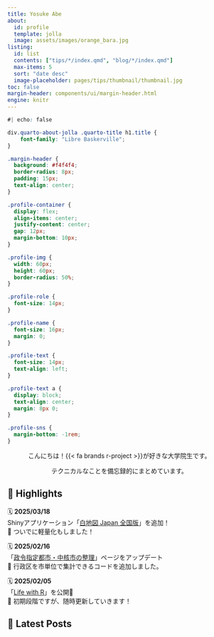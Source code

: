 ```yaml
---
title: Yosuke Abe
about: 
  id: profile
  template: jolla
  image: assets/images/orange_bara.jpg
listing: 
  id: list
  contents: ["tips/*/index.qmd", "blog/*/index.qmd"]
  max-items: 5
  sort: "date desc"
  image-placeholder: pages/tips/thumbnail/thumbnail.jpg
toc: false
margin-header: components/ui/margin-header.html
engine: knitr
---
```


```css
#| echo: false

div.quarto-about-jolla .quarto-title h1.title {
    font-family: "Libre Baskerville";
}

.margin-header {
  background: #f4f4f4;
  border-radius: 8px;
  padding: 15px;
  text-align: center;
}

.profile-container {
  display: flex;
  align-items: center;
  justify-content: center;
  gap: 12px;
  margin-bottom: 10px;
}

.profile-img {
  width: 60px;
  height: 60px;
  border-radius: 50%;
}

.profile-role {
  font-size: 14px;
}

.profile-name {
  font-size: 16px;
  margin: 0;
}

.profile-text {
  font-size: 14px;
  text-align: left;
}

.profile-text a {
  display: block;
  text-align: center;
  margin: 8px 0;
}

.profile-sns {
  margin-bottom: -1rem; 
}

```

:::: {#profile}

::: {style="text-align: center"}
こんにちは！{{< fa brands r-project >}}が好きな大学院生です。

テクニカルなことを備忘録的にまとめています。
:::

::::

## 🌟 Highlights

🗓 **2025/03/18**  
Shinyアプリケーション「[白地図 Japan 全国版](https://yo5uke.shinyapps.io/hakuchizu_japan/)」を追加！  
📌 ついでに軽量化もしました！

🗓 **2025/02/16**  
「[政令指定都市・中核市の整理](pages/tips/240414_benri_seirei/index.html)」ページをアップデート  
📌 行政区を市単位で集計できるコードを追加しました。

🗓 **2025/02/05**  
「[Life with R](https://life-with-r.netlify.app/)」を公開🚀  
📌 初期段階ですが、随時更新していきます！

## 📜 Latest Posts

::: {#list}
:::
